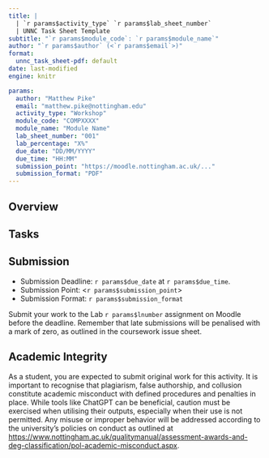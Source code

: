 ```yaml
---
title: |
  | `r params$activity_type` `r params$lab_sheet_number`
  | UNNC Task Sheet Template
subtitle: "`r params$module_code`: `r params$module_name`"
author: "`r params$author` (<`r params$email`>)"
format:
  unnc_task_sheet-pdf: default
date: last-modified
engine: knitr

params:
  author: "Matthew Pike"
  email: "matthew.pike@nottingham.edu"
  activity_type: "Workshop"
  module_code: "COMPXXXX"
  module_name: "Module Name"
  lab_sheet_number: "001"
  lab_percentage: "X%"
  due_date: "DD/MM/YYYY"
  due_time: "HH:MM"
  submission_point: "https://moodle.nottingham.ac.uk/..."
  submission_format: "PDF"
---
```


## Overview

## Tasks

## Submission
+ Submission Deadline: `r params$due_date` at `r params$due_time`.
+ Submission Point: <`r params$submission_point`>
+ Submission Format: `r params$submission_format`

Submit your work to the Lab `r params$lnumber` assignment on Moodle before the deadline. Remember that late submissions will be penalised with a mark of zero, as outlined in the coursework issue sheet.

## Academic Integrity
As a student, you are expected to submit original work for this activity. It is important to recognise that plagiarism, false authorship, and collusion constitute academic misconduct with defined procedures and penalties in place. While tools like ChatGPT can be beneficial, caution must be exercised  when utilising their outputs, especially when their use is not permitted. Any misuse or improper behavior will be addressed according to the university's policies on conduct as outlined at <https://www.nottingham.ac.uk/qualitymanual/assessment-awards-and-deg-classification/pol-academic-misconduct.aspx>.